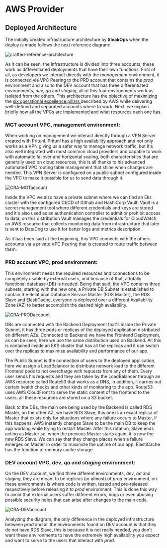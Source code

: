 
# AWS Provider

## Deployed Architecture

The initially created infrastructure architecture by **SleakOps** when the deploy is made follows the next reference diagram:

<Zoom overlayBgColorEnd="rgba(255, 255, 255, 0.8)">
  <img
    src="/img/provider/aws/craftech-reference-architecture.png"
    alt="crafted-reference-architecture"
  />
</Zoom>

As it can be seen, the infrastructure is divided into three accounts, these work as differentiated deployments that have their own functions. First of all, as developers we interact directly with the _management_ environment, it is connected via VPC Peering to the PRD account that contains the _prod_ environment and also to the DEV account that has three differentiated environments, _dev_, _qa_ and _staging_, all of this four environments work as isolated from the others. This architecture has the objective of maximizing the [six operational excellence pillars <FiExternalLink/>](https://docs.aws.amazon.com/wellarchitected/latest/operational-excellence-pillar/welcome.html) described by AWS while delivering well-defined and separated accounts where to work. Next, we explain briefly how all the VPCs are implemented and what resources each one has.

### MGT account VPC, management environment:

When working on management we interact directly through a VPN Server created with Pritunl. Pritunl has a high availability approach and not only works as a VPN giving us a safer way to manage network traffic, but it's also well integrated with most common cloud providers and capable to work with automatic failover and horizontal scaling, both characteristics that are generally used on cloud resources, this is all thanks to his advanced automated VPC routing table management that shine when changes are needed. This VPN Server is configured on a public subnet configured inside the VPC to make it possible for us to send data through it.

<Zoom overlayBgColorEnd="rgba(5, 5, 5, 0.8)">
  <img src="/img/provider/aws/CRA-MGTaccount.png" alt="CRA-MGTaccount" />
</Zoom>

Inside the VPC we also have a private subnet where we can find an Eks cluster with the configured CI/CD of Github and HashiCorp Vault. Vault is a secret management tool where different credentials and keys are stored and it's also used as an authentication controller to admit or prohibit access to data, on this distribution Vault manages the credentials for CloudWatch, an AWS resource that collects monitoring data from infrastructure that later is sent to DataDog to use it for better logs and metrics description.

As it has been said at the beginning, this VPC connects with the others accounts via a private VPC Peering that is created to route traffic between them.

### PRD account VPC, prod environment:

This environment needs the required resources and connections to be completely usable by external users, and because of that, a totally functional database (DB) is needed. Being that said, the VPC contains three subnets, starting with the new one, a Private DB Subnet is established to contain the Relational Database Service Master (RDS Master), the RDS Slave and ElastiCache, everyone is deployed over a different Availability Zone (AZ) to better accomplish the desired high availability.

<Zoom overlayBgColorEnd="rgba(5, 5, 5, 0.8)">
  <img src="/img/provider/aws/CRA-PRODaccount.png" alt="CRA-PRODaccount" />
</Zoom>

DBs are connected with the Backend Deployment that's inside the Private Subnet, it has three pods or replicas of the deployed application distributed on different AZs. Connected to Backend we have the Frontend Deployment, as can be seen, here we use the same distribution used on Backend. All this is contained inside an EKS cluster that has all the replicas and it can switch over the replicas to maximize availability and performance of our app.

The Public Subnet is the connection of users to the deployed application, here we assign a LoadBalancer to distribute network load to the different Frontend pods to not overcharge with requests from any of them. Every user sends his requests and they are taken by the LoadBalancer through an AWS resource called Route53 that works as a DNS, in addition, it carries out certain health checks and other kinds of monitoring to the app. Route53 uses AWS CloudFront to serve the static content of the frontend to the users, all these resources are stored on a S3 bucket.

Back to the DBs, the main one being used by the Backend is called RDS Master, on the other AZ, we have RDS Slave, this one is an exact replica of Master that exists only for situations where any failure occurs to Master, if this happens, AWS instantly changes Slave to be the main DB to keep the app working while trying to restart Master. After this rotation, Slave ends acting as Master so, when the previous Master starts again, it is now the new RDS Slave. We can say that they change places when a failure emerges on Master in order to maximize the uptime of our app. ElastiCache has the function of memory cache storage.

### DEV account VPC, _dev_, _qa_ and _staging_ environment:

On the DEV account, we find three different environments, _dev_, _qa_ and _staging_, they are meant to be replicas (or almost) of _prod_ environment, on these environments is where code is written, tested and pre-released respectively before releasing it to _prod_ environment. This is done this way to avoid that external users suffer different errors, bugs or even abusing possible security holes that can arise after changes to the main code.

<Zoom overlayBgColorEnd="rgba(5, 5, 5, 0.8)">
  <img src="/img/provider/aws/CRA-DEVaccount.png" alt="CRA-DEVaccount" />
</Zoom>

Analyzing the diagram, the only difference in the deployed infrastructure between _prod_ and all the environments found on DEV account is that they do not have RDS Slave, this is because it is not really needed, you don't want these environments to have the extremely high availability you expect and want to serve to the users that interact with _prod_.
